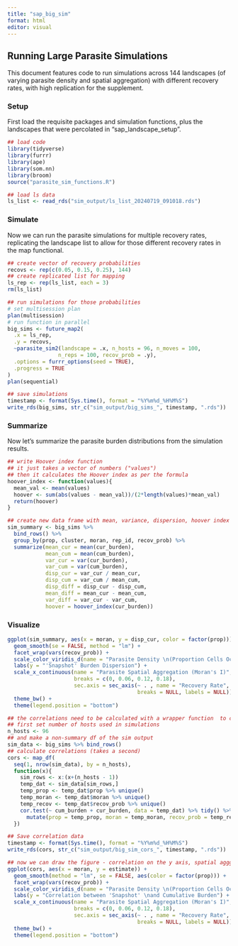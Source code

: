 ```yaml
---
title: "sap_big_sim"
format: html
editor: visual
---
```


## Running Large Parasite Simulations

This document features code to run simulations across 144 landscapes (of varying parasite density and spatial aggregation) with different recovery rates, with high replication for the supplement.

### Setup

First load the requisite packages and simulation functions, plus the landscapes that were percolated in "sap_landscape_setup".

```r
## load code
library(tidyverse)
library(furrr)
library(ape)
library(som.nn)
library(broom)
source("parasite_sim_functions.R")

## load ls data
ls_list <- read_rds("sim_output/ls_list_20240719_091018.rds")
```

### Simulate

Now we can run the parasite simulations for multiple recovery rates, replicating the landscape list to allow for those different recovery rates in the map functional.

```r
## create vector of recovery probabilities
recovs <- rep(c(0.05, 0.15, 0.25), 144)
## create replicated list for mapping
ls_rep <- rep(ls_list, each = 3)
rm(ls_list)

## run simulations for those probabilities
# set multisession plan
plan(multisession)
# run function in parallel
big_sims <- future_map2(
  .x = ls_rep,
  .y = recovs,
  ~parasite_sim2(landscape = .x, n_hosts = 96, n_moves = 100,
                n_reps = 100, recov_prob = .y),
  .options = furrr_options(seed = TRUE),
  .progress = TRUE
)
plan(sequential)

## save simulations
timestamp <- format(Sys.time(), format = "%Y%m%d_%H%M%S")
write_rds(big_sims, str_c("sim_output/big_sims_", timestamp, ".rds"))

```

### Summarize

Now let's summarize the parasite burden distributions from the simulation results.

```r

## write Hoover index function
## it just takes a vector of numbers ("values")
## then it calculates the Hoover index as per the formula
hoover_index <- function(values){
  mean_val <- mean(values) 
  hoover <- sum(abs(values - mean_val))/(2*length(values)*mean_val)
  return(hoover)
}

## create new data frame with mean, variance, dispersion, hoover index of burdens
sim_summary <- big_sims %>%
  bind_rows() %>%
  group_by(prop, cluster, moran, rep_id, recov_prob) %>%
  summarize(mean_cur = mean(cur_burden),
            mean_cum = mean(cum_burden),
            var_cur = var(cur_burden),
            var_cum = var(cum_burden),
            disp_cur = var_cur / mean_cur,
            disp_cum = var_cum / mean_cum,
            disp_diff = disp_cur - disp_cum,
            mean_diff = mean_cur - mean_cum,
            var_diff = var_cur - var_cum,
            hoover = hoover_index(cur_burden))
```

### Visualize

```r
ggplot(sim_summary, aes(x = moran, y = disp_cur, color = factor(prop))) +
  geom_smooth(se = FALSE, method = "lm") +
  facet_wrap(vars(recov_prob)) +
  scale_color_viridis_d(name = "Parasite Density \n(Proportion Cells Occupied)") +
  labs(y = "'Snapshot' Burden Dispersion") +
  scale_x_continuous(name = "Parasite Spatial Aggregation (Moran's I)",
                     breaks = c(0, 0.06, 0.12, 0.18),
                     sec.axis = sec_axis(~ . , name = "Recovery Rate", 
                                         breaks = NULL, labels = NULL)) +
  theme_bw() +
  theme(legend.position = "bottom")
```

```r
## the correlations need to be calculated with a wrapper function  to cor.test that moves through the simulation results and keeps track of the parameters for each simulation 
## first set number of hosts used in simulations
n_hosts <- 96
## and make a non-summary df of the sim output
sim_data <- big_sims %>% bind_rows()
## calculate correlations (takes a second)
cors <- map_df(
  seq(1, nrow(sim_data), by = n_hosts),
  function(x){
    sim_rows <- x:(x+(n_hosts - 1))
    temp_dat <- sim_data[sim_rows,]
    temp_prop <- temp_dat$prop %>% unique()
    temp_moran <- temp_dat$moran %>% unique()
    temp_recov <- temp_dat$recov_prob %>% unique()
    cor.test(~ cum_burden + cur_burden, data = temp_dat) %>% tidy() %>%
      mutate(prop = temp_prop, moran = temp_moran, recov_prob = temp_recov)
  })

## Save correlation data
timestamp <- format(Sys.time(), format = "%Y%m%d_%H%M%S")
write_rds(cors, str_c("sim_output/big_sim_cors_", timestamp, ".rds"))

## now we can draw the figure - correlation on the y axis, spatial agggregation on x axis, density as color, recovery as panels
ggplot(cors, aes(x = moran, y = estimate)) +
  geom_smooth(method = "lm", se = FALSE, aes(color = factor(prop))) +
  facet_wrap(vars(recov_prob)) +
  scale_color_viridis_d(name = "Parasite Density \n(Proportion Cells Occupied)") +
  labs(y = "Correlation between 'Snapshot' \nand Cumulative Burden") +
  scale_x_continuous(name = "Parasite Spatial Aggregation (Moran's I)",
                     breaks = c(0, 0.06, 0.12, 0.18),
                     sec.axis = sec_axis(~ . , name = "Recovery Rate", 
                                         breaks = NULL, labels = NULL)) +
  theme_bw() +
  theme(legend.position = "bottom")
```
